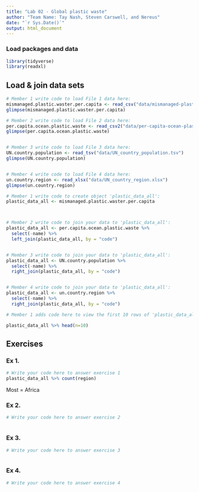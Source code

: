 ```yaml
---
title: "Lab 02 - Global plastic waste"
author: "Team Name: Tay Nash, Steven Carswell, and Nereus"
date: "`r Sys.Date()`"
output: html_document
---
```


### Load packages and data

```r
library(tidyverse)
library(readxl)
```


## Load & join data sets

```r
# Member 1 write code to load File 1 data here:
mismanaged.plastic.waster.per.capita <- read_csv("data/mismanaged-plastic-waste-per-capita.csv")
glimpse(mismanaged.plastic.waster.per.capita)

# Member 2 write code to load File 2 data here:
per.capita.ocean.plastic.waste <- read_csv2("data/per-capita-ocean-plastic-waste.txt")
glimpse(per.capita.ocean.plastic.waste)


# Member 3 write code to load File 3 data here:
UN.country.population <- read_tsv("data/UN_country_population.tsv")
glimpse(UN.country.population)


# Member 4 write code to load File 4 data here:
un.country.region <- read_xlsx("data/UN_country_region.xlsx")
glimpse(un.country.region)


```



```r
# Member 1 write code to create object 'plastic_data_all':
plastic_data_all <- mismanaged.plastic.waster.per.capita



# Member 2 write code to join your data to 'plastic_data_all':
plastic_data_all <- per.capita.ocean.plastic.waste %>%
  select(-name) %>%
  left_join(plastic_data_all, by = "code")


# Member 3 write code to join your data to 'plastic_data_all':
plastic_data_all <- UN.country.population %>%
  select(-name) %>%
  right_join(plastic_data_all, by = "code")


# Member 4 write code to join your data to 'plastic_data_all':
plastic_data_all <- un.country.region %>%
  select(-name) %>%
  right_join(plastic_data_all, by = "code")


```


```r
# Member 1 adds code here to view the first 10 rows of 'plastic_data_all'

plastic_data_all %>% head(n=10)

```



## Exercises

### Ex 1.

```r
# Write your code here to answer exercise 1
plastic_data_all %>% count(region)


```
Most = Africa


### Ex 2.

```r
# Write your code here to answer exercise 2



```


### Ex 3.

```r
# Write your code here to answer exercise 3



```


### Ex 4.

```r
# Write your code here to answer exercise 4



```
